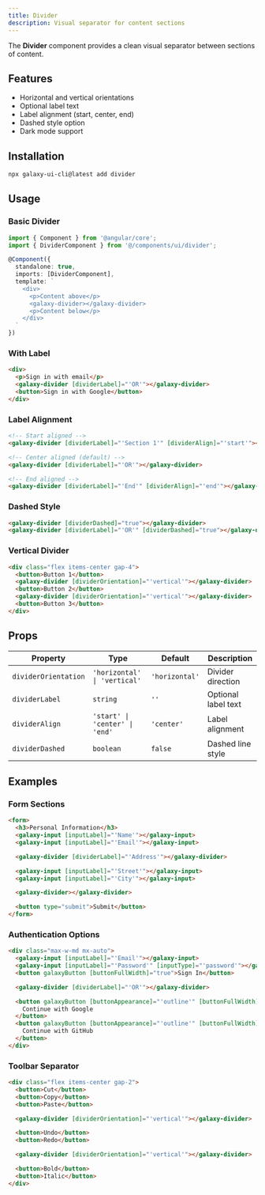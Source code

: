 ```yaml
---
title: Divider
description: Visual separator for content sections
---
```


The **Divider** component provides a clean visual separator between sections of content.

## Features

- Horizontal and vertical orientations
- Optional label text
- Label alignment (start, center, end)
- Dashed style option
- Dark mode support

## Installation

```bash
npx galaxy-ui-cli@latest add divider
```

## Usage

### Basic Divider

```typescript
import { Component } from '@angular/core';
import { DividerComponent } from '@/components/ui/divider';

@Component({
  standalone: true,
  imports: [DividerComponent],
  template: `
    <div>
      <p>Content above</p>
      <galaxy-divider></galaxy-divider>
      <p>Content below</p>
    </div>
  `
})
```

### With Label

```html
<div>
  <p>Sign in with email</p>
  <galaxy-divider [dividerLabel]="'OR'"></galaxy-divider>
  <button>Sign in with Google</button>
</div>
```

### Label Alignment

```html
<!-- Start aligned -->
<galaxy-divider [dividerLabel]="'Section 1'" [dividerAlign]="'start'"></galaxy-divider>

<!-- Center aligned (default) -->
<galaxy-divider [dividerLabel]="'OR'"></galaxy-divider>

<!-- End aligned -->
<galaxy-divider [dividerLabel]="'End'" [dividerAlign]="'end'"></galaxy-divider>
```

### Dashed Style

```html
<galaxy-divider [dividerDashed]="true"></galaxy-divider>
<galaxy-divider [dividerLabel]="'OR'" [dividerDashed]="true"></galaxy-divider>
```

### Vertical Divider

```html
<div class="flex items-center gap-4">
  <button>Button 1</button>
  <galaxy-divider [dividerOrientation]="'vertical'"></galaxy-divider>
  <button>Button 2</button>
  <galaxy-divider [dividerOrientation]="'vertical'"></galaxy-divider>
  <button>Button 3</button>
</div>
```

## Props

| Property | Type | Default | Description |
|----------|------|---------|-------------|
| `dividerOrientation` | `'horizontal' \| 'vertical'` | `'horizontal'` | Divider direction |
| `dividerLabel` | `string` | `''` | Optional label text |
| `dividerAlign` | `'start' \| 'center' \| 'end'` | `'center'` | Label alignment |
| `dividerDashed` | `boolean` | `false` | Dashed line style |

## Examples

### Form Sections

```html
<form>
  <h3>Personal Information</h3>
  <galaxy-input [inputLabel]="'Name'"></galaxy-input>
  <galaxy-input [inputLabel]="'Email'"></galaxy-input>

  <galaxy-divider [dividerLabel]="'Address'"></galaxy-divider>

  <galaxy-input [inputLabel]="'Street'"></galaxy-input>
  <galaxy-input [inputLabel]="'City'"></galaxy-input>

  <galaxy-divider></galaxy-divider>

  <button type="submit">Submit</button>
</form>
```

### Authentication Options

```html
<div class="max-w-md mx-auto">
  <galaxy-input [inputLabel]="'Email'"></galaxy-input>
  <galaxy-input [inputLabel]="'Password'" [inputType]="'password'"></galaxy-input>
  <button galaxyButton [buttonFullWidth]="true">Sign In</button>

  <galaxy-divider [dividerLabel]="'OR'"></galaxy-divider>

  <button galaxyButton [buttonAppearance]="'outline'" [buttonFullWidth]="true">
    Continue with Google
  </button>
  <button galaxyButton [buttonAppearance]="'outline'" [buttonFullWidth]="true">
    Continue with GitHub
  </button>
</div>
```

### Toolbar Separator

```html
<div class="flex items-center gap-2">
  <button>Cut</button>
  <button>Copy</button>
  <button>Paste</button>

  <galaxy-divider [dividerOrientation]="'vertical'"></galaxy-divider>

  <button>Undo</button>
  <button>Redo</button>

  <galaxy-divider [dividerOrientation]="'vertical'"></galaxy-divider>

  <button>Bold</button>
  <button>Italic</button>
</div>
```
